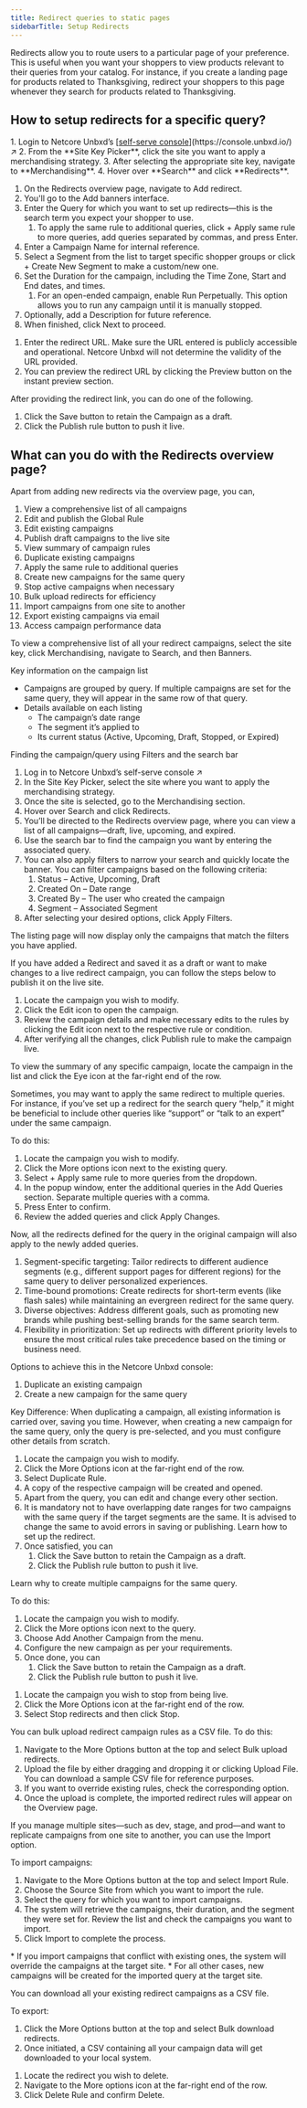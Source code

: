 ```yaml
---
title: Redirect queries to static pages
sidebarTitle: Setup Redirects
---
```


Redirects allow you to route users to a particular page of your preference. This is useful when you want your shoppers to view products relevant to their queries from your catalog. For instance, if you create a landing page for products related to Thanksgiving, redirect your shoppers to this page whenever they search for products related to Thanksgiving.

## How to setup redirects for a specific query?

<Steps>
<Step title="Navigate to Redirects">
    1. Login to Netcore Unbxd’s [<u>self-serve console</u>](https://console.unbxd.io/) ↗
    2. From the **Site Key Picker**, click the site you want to apply a merchandising strategy.
    3. After selecting the appropriate site key, navigate to **Merchandising**.
    4. Hover over **Search** and click **Redirects**.

</Step>
<Step title="Set up the campaign">

1. On the Redirects overview page, navigate to Add redirect.
2. You'll go to the Add banners interface.
3. Enter the Query for which you want to set up redirects—this is the search term you expect your shopper to use.
   1. To apply the same rule to additional queries, click + Apply same rule to more queries, add queries separated by commas, and press Enter.
4. Enter a Campaign Name for internal reference.
5. Select a Segment from the list to target specific shopper groups or click + Create New Segment to make a custom/new one.
6. Set the Duration for the campaign, including the Time Zone, Start and End dates, and times.
   1. For an open-ended campaign, enable Run Perpetually. This option allows you to run any campaign until it is manually stopped.
7. Optionally, add a Description for future reference.
8. When finished, click Next to proceed.
</Step>

<Step title="Configuring the redirect">

1. Enter the redirect URL. Make sure the URL entered is publicly accessible and operational. Netcore Unbxd will not determine the validity of the URL provided.
2. You can preview the redirect URL by clicking the Preview button on the instant preview section.
</Step>
<Step title="Saving or publishing the redirect">

After providing the redirect link, you can do one of the following.

1. Click the Save button to retain the Campaign as a draft.
2. Click the Publish rule button to push it live.
</Step>
</Steps>

## What can you do with the Redirects overview page?

Apart from adding new redirects via the overview page, you can,

1. View a comprehensive list of all campaigns
2. Edit and publish the Global Rule
3. Edit existing campaigns
4. Publish draft campaigns to the live site
5. View summary of campaign rules
6. Duplicate existing campaigns
7. Apply the same rule to additional queries
8. Create new campaigns for the same query
9. Stop active campaigns when necessary
10. Bulk upload redirects for efficiency
11. Import campaigns from one site to another
12. Export existing campaigns via email
13. Access campaign performance data

<AccordionGroup>
<Accordion title="How to view a comprehensive list of all the campaigns I launched?">

To view a comprehensive list of all your redirect campaigns, select the site key, click Merchandising, navigate to Search, and then Banners.

Key information on the campaign list

* Campaigns are grouped by query. If multiple campaigns are set for the same query, they will appear in the same row of that query.
* Details available on each listing
  * The campaign’s date range
  * The segment it’s applied to
  * Its current status (Active, Upcoming, Draft, Stopped, or Expired)

Finding the campaign/query using Filters and the search bar

1. Log in to Netcore Unbxd’s self-serve console ↗
2. In the Site Key Picker, select the site where you want to apply the merchandising strategy.
3. Once the site is selected, go to the Merchandising section.
4. Hover over Search and click Redirects.
5. You’ll be directed to the Redirects overview page, where you can view a list of all campaigns—draft, live, upcoming, and expired.
6. Use the search bar to find the campaign you want by entering the associated query.
7. You can also apply filters to narrow your search and quickly locate the banner. You can filter campaigns based on the following criteria:
   1. Status – Active, Upcoming, Draft
   2. Created On – Date range
   3. Created By – The user who created the campaign
   4. Segment – Associated Segment
8. After selecting your desired options, click Apply Filters.

The listing page will now display only the campaigns that match the filters you have applied.
</Accordion>
<Accordion title="How to edit an existing campaign or publish a draft campaign?">

If you have added a Redirect and saved it as a draft or want to make changes to a live redirect campaign, you can follow the steps below to publish it on the live site.

1. Locate the campaign you wish to modify.
2. Click the Edit icon to open the campaign.
3. Review the campaign details and make necessary edits to the rules by clicking the Edit icon next to the respective rule or condition.
4. After verifying all the changes, click Publish rule to make the campaign live.

</Accordion>
<Accordion title="How to view a summary of my redirect campaign?">

To view the summary of any specific campaign, locate the campaign in the list and click the Eye icon at the far-right end of the row.

</Accordion>
<Accordion title="How to apply the same rule to additional queries?">

Sometimes, you may want to apply the same redirect to multiple queries. For instance, if you’ve set up a redirect for the search query “help,” it might be beneficial to include other queries like “support” or “talk to an expert” under the same campaign.

To do this:

1. Locate the campaign you wish to modify.
2. Click the More options icon next to the existing query.
3. Select + Apply same rule to more queries from the dropdown.
4. In the popup window, enter the additional queries in the Add Queries section. Separate multiple queries with a comma.
5. Press Enter to confirm.
6. Review the added queries and click Apply Changes.

Now, all the redirects defined for the query in the original campaign will also apply to the newly added queries.

</Accordion>
<Accordion title="Why to create new redirects for the same query?">

1. Segment-specific targeting: Tailor redirects to different audience segments (e.g., different support pages for different regions) for the same query to deliver personalized experiences.
2. Time-bound promotions: Create redirects for short-term events (like flash sales) while maintaining an evergreen redirect for the same query.
3. Diverse objectives: Address different goals, such as promoting new brands while pushing best-selling brands for the same search term.
4. Flexibility in prioritization: Set up redirects with different priority levels to ensure the most critical rules take precedence based on the timing or business need.

Options to achieve this in the Netcore Unbxd console:

1. Duplicate an existing campaign
2. Create a new campaign for the same query

Key Difference:
When duplicating a campaign, all existing information is carried over, saving you time. However, when creating a new campaign for the same query, only the query is pre-selected, and you must configure other details from scratch.

</Accordion>
<Accordion title="How to duplicate existing campaigns?">

1. Locate the campaign you wish to modify.
2. Click the More Options icon at the far-right end of the row.
3. Select Duplicate Rule.
4. A copy of the respective campaign will be created and opened.
5. Apart from the query, you can edit and change every other section. 
6. It is mandatory not to have overlapping date ranges for two campaigns with the same query if the target segments are the same. It is advised to change the same to avoid errors in saving or publishing. Learn how to set up the redirect.
7. Once satisfied, you can
   1. Click the Save button to retain the Campaign as a draft.
   2. Click the Publish rule button to push it live.

</Accordion>
<Accordion title="How to create new redirects for the same query?">

Learn why to create multiple campaigns for the same query.

To do this:

1. Locate the campaign you wish to modify.
2. Click the More options icon next to the query.
3. Choose Add Another Campaign from the menu.
4. Configure the new campaign as per your requirements.
5. Once done, you can
   1. Click the Save button to retain the Campaign as a draft.
   2. Click the Publish rule button to push it live.

</Accordion>
<Accordion title="How to stop active campaigns?">

1. Locate the campaign you wish to stop from being live.
2. Click the More Options icon at the far-right end of the row.
3. Select Stop redirects and then click Stop.

</Accordion>
<Accordion title="How to Bulk upload redirects?">

You can bulk upload redirect campaign rules as a CSV file. To do this:

1. Navigate to the More Options button at the top and select Bulk upload redirects.
2. Upload the file by either dragging and dropping it or clicking Upload File. You can download a sample CSV file for reference purposes.
3. If you want to override existing rules, check the corresponding option.
4. Once the upload is complete, the imported redirect rules will appear on the Overview page.

</Accordion>
<Accordion title="How to import redirects from one site to another?">

If you manage multiple sites—such as dev, stage, and prod—and want to replicate campaigns from one site to another, you can use the Import option.

To import campaigns:

1. Navigate to the More Options button at the top and select Import Rule.
2. Choose the Source Site from which you want to import the rule.
3. Select the query for which you want to import campaigns.
4. The system will retrieve the campaigns, their duration, and the segment they were set for. Review the list and check the campaigns you want to import.
5. Click Import to complete the process.

<Note>
* If you import campaigns that conflict with existing ones, the system will override the campaigns at the target site.
* For all other cases, new campaigns will be created for the imported query at the target site.
</Note>
</Accordion>
<Accordion title="How to export existing redirect campaigns?">

You can download all your existing redirect campaigns as a CSV file.

To export:

1. Click the More Options button at the top and select Bulk download redirects.
2. Once initiated, a CSV containing all your campaign data will get downloaded to your local system.
</Accordion>

<Accordion title="How to delete an existing redirect campaign?">

1. Locate the redirect you wish to delete.
2. Navigate to the More options icon at the far-right end of the row.
3. Click Delete Rule and confirm Delete.
</Accordion>
</AccordionGroup>
